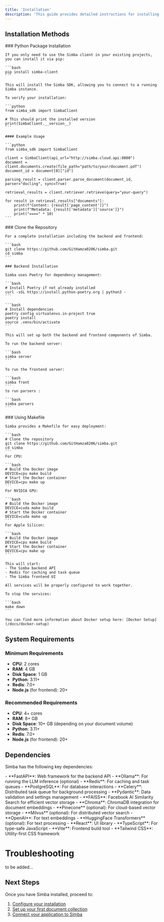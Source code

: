 ```yaml
---
title: 'Installation'
description: 'This guide provides detailed instructions for installing Simba in various environments. Choose the method that works best for your needs.'
---
```




## Installation Methods

<Tabs>
  <Tab title="pip (SDK only)">
    ### Python Package Installation

    If you only need to use the Simba client in your existing projects, you can install it via pip:

    ```bash
    pip install simba-client
    ```

    This will install the Simba SDK, allowing you to connect to a running Simba instance.

    To verify your installation:

    ```python
    from simba_sdk import SimbaClient
    
    # This should print the installed version
    print(SimbaClient.__version__)
    ```

    #### Example Usage

    ```python
    from simba_sdk import SimbaClient

    client = SimbaClient(api_url="http://simba.cloud.api:8000")
    document = client.documents.create(file_path="path/to/your/document.pdf")
    document_id = document[0]["id"]

    parsing_result = client.parser.parse_document(document_id, parser="docling", sync=True)

    retrieval_results = client.retriever.retrieve(query="your-query")

    for result in retrieval_results["documents"]:
        print(f"Content: {result['page_content']}")
        print(f"Metadata: {result['metadata']['source']}")
        print("====" * 10)
    ```
  </Tab>
  <Tab title="Source (Full System)">
    ### Clone the Repository

    For a complete installation including the backend and frontend:

    ```bash
    git clone https://github.com/GitHamza0206/simba.git
    cd simba
    ```

    ### Backend Installation

    Simba uses Poetry for dependency management:

    ```bash
    # Install Poetry if not already installed
    curl -sSL https://install.python-poetry.org | python3 -
    ```

    ```bash
    # Install dependencies
    poetry config virtualenvs.in-project true
    poetry install
    source .venv/bin/activate
    ```

    This will set up both the backend and frontend components of Simba.

    To run the backend server:

    ```bash
    simba server 
    ```

    To run the frontend server:

    ```bash
    simba front 
    ```
    to run parsers :

    ```bash
    simba parsers 
    ```

  </Tab>  
  <Tab title="Docker">
    ### Using Makefile

    Simba provides a Makefile for easy deployment:

    ```bash
    # Clone the repository
    git clone https://github.com/GitHamza0206/simba.git
    cd simba  
    ```
    For CPU:

    ```bash
    # Build the Docker image
    DEVICE=cpu make build
    # Start the Docker container
    DEVICE=cpu make up
    ```
    For NVIDIA GPU:

    ```bash
    # Build the Docker image
    DEVICE=cuda make build
    # Start the Docker container
    DEVICE=cuda make up
    ```
    For Apple Silicon:

    ```bash
    # Build the Docker image
    DEVICE=cpu make build
    # Start the Docker container
    DEVICE=cpu make up
    ```

    This will start:
    - The Simba backend API
    - Redis for caching and task queue
    - The Simba frontend UI

    All services will be properly configured to work together.

    To stop the services:

    ```bash
    make down
    ```

    You can find more information about Docker setup here: [Docker Setup](/docs/docker-setup)
  </Tab>
</Tabs>

## System Requirements

### Minimum Requirements

- **CPU**: 2 cores
- **RAM**: 4 GB
- **Disk Space**: 1 GB
- **Python**: 3.11+
- **Redis**: 7.0+
- **Node.js** (for frontend): 20+

### Recommended Requirements

- **CPU**: 4+ cores
- **RAM**: 8+ GB
- **Disk Space**: 10+ GB (depending on your document volume)
- **Python**: 3.11+
- **Redis**: 7.0+
- **Node.js** (for frontend): 20+

## Dependencies

Simba has the following key dependencies:

<AccordionGroup>
  <Accordion title="Core Dependencies">
    - **FastAPI**: Web framework for the backend API
    - **Ollama**: For running the LLM inference (optional)
    - **Redis**: For caching and task queues
    - **PostgreSQL**: For database interactions
    - **Celery**: Distributed task queue for background processing
    - **Pydantic**: Data validation and settings management
  </Accordion>
  <Accordion title="Vector Store Support">
    - **FAISS**: Facebook AI Similarity Search for efficient vector storage
    - **Chroma**: ChromaDB integration for document embeddings
    - **Pinecone** (optional): For cloud-based vector storage
    - **Milvus** (optional): For distributed vector search
  </Accordion>
  <Accordion title="Embedding Models">
    - **OpenAI**: For text embeddings
    - **HuggingFace Transformers** (optional): For text processing
  </Accordion>
  <Accordion title="Frontend">
    - **React**: UI library
    - **TypeScript**: For type-safe JavaScript
    - **Vite**: Frontend build tool
    - **Tailwind CSS**: Utility-first CSS framework
  </Accordion>
</AccordionGroup>

# Troubleshooting

to be added...



## Next Steps

Once you have Simba installed, proceed to:

1. [Configure your installation](/docs/configuration)
2. [Set up your first document collection](/docs/examples/document-ingestion)
3. [Connect your application to Simba](/docs/sdk/client) 